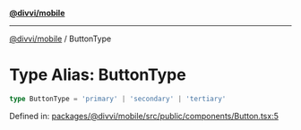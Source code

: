 [**@divvi/mobile**](../README)

---

[@divvi/mobile](../README) / ButtonType

# Type Alias: ButtonType

```ts
type ButtonType = 'primary' | 'secondary' | 'tertiary'
```

Defined in: [packages/@divvi/mobile/src/public/components/Button.tsx:5](https://github.com/divvi-xyz/divvi-mobile/blob/main/packages/@divvi/mobile/src/public/components/Button.tsx#L5)

